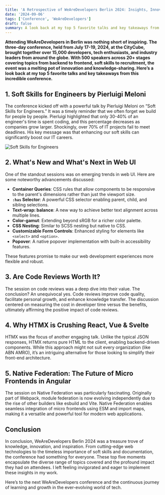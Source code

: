 ```yaml
---
title: 'A Retrospective of WeAreDevelopers Berlin 2024: Insights, Innovations, and Inspirations'
date: '2024-09-06'
tags: ['Conference', 'WeAreDevelopers']
draft: false
summary: A look back at my top 5 favorite talks and key takeaways from WeAreDevelopers Berlin 2024, a three-day conference that brought together developers, tech enthusiasts, and industry leaders from around the globe.
---
```


<b>
Attending WeAreDevelopers in Berlin was nothing short of inspiring. The three-day conference, held from July 17-19, 2024, at the CityCube, brought together over 15,000 developers, tech enthusiasts, and industry leaders from around the globe. With 500 speakers across 20+ stages covering topics from backend to frontend, soft skills to recruitment, the event was a melting pot of innovation and knowledge-sharing. Here’s a look back at my top 5 favorite talks and key takeaways from this incredible conference.
</b>

## 1. Soft Skills for Engineers by Pierluigi Meloni

The conference kicked off with a powerful talk by Pierluigi Meloni on “Soft Skills for Engineers.” It was a timely reminder that we often forget we build for people by people. Pierluigi highlighted that only 30-40% of an engineer's time is spent coding, and this percentage decreases as companies grow larger. Shockingly, over 70% of IT projects fail to meet deadlines. His key message was that enhancing our soft skills can significantly boost our IT careers.

![Soft Skills for Engineers](/public/static/images/group_picture.jpg)

## 2. What's New and What's Next in Web UI

One of the standout sessions was on emerging trends in web UI. Here are some noteworthy advancements discussed:

- **Container Queries**: CSS rules that allow components to be responsive to the parent's dimensions rather than just the viewport size.
- **`:has` Selector**: A powerful CSS selector enabling parent, child, and sibling selections.
- **Text-wrap: balance**: A new way to achieve better text alignment across multiple lines.
- **Color-gamut**: Extending beyond sRGB for a richer color palette.
- **CSS Nesting**: Similar to SCSS nesting but native to CSS.
- **Customizable Form Controls**: Enhanced styling for elements like `<select>` and `<option>`.
- **Popover**: A native popover implementation with built-in accessibility features.

These features promise to make our web development experiences more flexible and robust.

## 3. Are Code Reviews Worth It?

The session on code reviews was a deep dive into their value. The conclusion? An unequivocal yes. Code reviews improve code quality, facilitate personal growth, and enhance knowledge transfer. The discussion centered on measuring the cost in developer time versus the benefits, ultimately affirming the positive impact of code reviews.

## 4. Why HTMX is Crushing React, Vue & Svelte

HTMX was the focus of another engaging talk. Unlike the typical JSON responses, HTMX returns pure HTML to the client, enabling backend-driven components. While this approach might not suit every organization (like ABN AMRO), it’s an intriguing alternative for those looking to simplify their front-end architecture.

## 5. Native Federation: The Future of Micro Frontends in Angular

The session on Native Federation was particularly fascinating. Originally part of Webpack, module federation is now evolving independently due to the rise of other builders like esbuild and Vite. Native Federation enables seamless integration of micro frontends using ESM and import maps, making it a versatile and powerful tool for modern web applications.

## Conclusion

In conclusion, WeAreDevelopers Berlin 2024 was a treasure trove of knowledge, innovation, and inspiration. From cutting-edge web technologies to the timeless importance of soft skills and documentation, the conference had something for everyone. These top five moments encapsulate the diverse range of topics covered and the profound impact they had on attendees. I left feeling invigorated and eager to implement these insights in my work.

Here’s to the next WeAreDevelopers conference and the continuous journey of learning and growth in the ever-evolving world of tech.